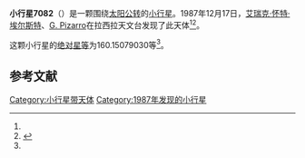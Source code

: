 {{Infobox planet
| bgcolour = #FFFFC0
| name = 7082 La Serena
| symbol = 
| image = 
| caption = 
| discovery = yes
| discovery_ref = 
| discoverer = [[艾瑞克·怀特·埃尔斯特|艾瑞克·怀特·埃尔斯特]]、[[G._Pizarro|G. Pizarro]]
| discovery_site = [[拉西拉天文台|拉西拉天文台]] 
| discovered = 1987年12月17日
| designations = yes
| mp_name = 
| named_after = 
| alt_names = 1987 YL1/ 1990 HZ
| mp_category = [[主带小行星|主带小行星]]
| orbit_ref = <ref name="a">[http://ssd.jpl.nasa.gov/sbdb.cgi?sstr=7082 7082 La Serena] {{Wayback|url=http://ssd.jpl.nasa.gov/sbdb.cgi?sstr=7082 |date=20201124023103 }}，小行星數據庫瀏覽器（JPL Small-Body Database Browser）－[[美国国家航空航天局|美国国家航空航天局]]喷气推进实验室</ref>
| epoch = 2456400.5 (2013年4月18日更新)
| aphelion = {{convert|3.557908519957479|AU|km|3|abbr=on|lk=out}}
| perihelion = {{convert|2.671640298073997|AU|km|3|abbr=on}}
| semimajor = {{convert|3.114774409015738|AU|km|3|abbr=on}}
| eccentricity = 0.142268445
| period = 2007.882635 [[日|日]]<br />5.5[[儒略年|儒略年]]
| avg_speed = 
| inclination = 15.82068888942893
| asc_node = 141.3458161790979
| mean_anomaly = 
| arg_peri = 160.15079030
| satellites = 
| physical_characteristics = yes
| dimensions = 
| mass = 
| density = 
| surface_grav = 
| escape_velocity = 
| sidereal_day = 
| axial_tilt = 
| pole_ecliptic_lat = 
| pole_ecliptic_lon = 
| albedo = 
| temperatures= 
| temp_name1 = 
| mean_temp_1 = 
| max_temp_1 = 
| temp_name2 = 
| max_temp_2 = 
| spectral_type = 
| abs_magnitude = 160.15079030
}}

'''小行星7082'''（{{lang-en|7082 La Serena}}）是一颗围绕[[太阳|太阳]][[公转|公转]]的[[小行星|小行星]]。1987年12月17日，[[艾瑞克·怀特·埃尔斯特|艾瑞克·怀特·埃尔斯特]]、[[G._Pizarro|G. Pizarro]]在拉西拉天文台发现了此天体<ref name="a" /><ref>{{cite news|title=小行星列表|url=http://cfa-www.harvard.edu/iau/lists/NumberedMPs.txt|accessdate=2013-07-08|newspaper=哈佛大学|archive-date=2008-05-17|archive-url=https://web.archive.org/web/20080517010638/http://cfa-www.harvard.edu/iau/lists/NumberedMPs.txt|dead-url=no}}</ref>。

这颗小行星的[[绝对星等|绝对星等]]为160.15079030等<ref name="a" />。

==参考文献==
{{reflist}}
{{Minor Planet Number|[[小行星7081|小行星7081]]|[[小行星7083|小行星7083]]}}

{{小天体}}

[[Category:小行星带天体|Category:小行星带天体]]
[[Category:1987年发现的小行星|Category:1987年发现的小行星]]

{{asteroid-stub}}